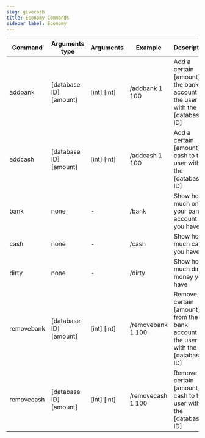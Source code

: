 ```yaml
---
slug: givecash
title: Economy Commands
sidebar_label: Economy
---
```


| Command | Arguments type | Arguments | Example | Description | Rank | TFX script |
| ---------- | --- | --- | ----------------- | --- | --- | --- |
| addbank | [database ID] [amount] | [int] [int] | /addbank 1 100 | Add a certain [amount] to the bank account of the user with the [database ID] | superadmin | tfx_core |
| addcash | [database ID] [amount] | [int] [int] | /addcash 1 100 | Add a certain [amount] of cash to the user with the [database ID] | superadmin | tfx_core |
| bank | none | - | /bank | Show how much on your bank account you have | all | tfx_bank |
| cash | none | - | /cash | Show how much cash you have | all | tfx_bank |
| dirty | none | - | /dirty | Show how much dirty money you have | all | tfx_bank |
| removebank | [database ID] [amount] | [int] [int] | /removebank 1 100 | Remove a certain [amount] from the bank account of the user with the [database ID] | superadmin | tfx_core |
| removecash | [database ID] [amount] | [int] [int] | /removecash 1 100 | Remove a certain [amount] of cash to the user with the [database ID] | superadmin | tfx_core |
